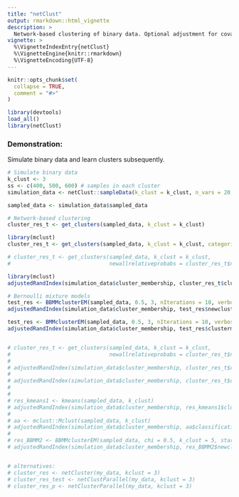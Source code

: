 ```yaml
---
title: "netClust"
output: rmarkdown::html_vignette
description: >
  Network-based clustering of binary data. Optional adjustment for covariates. 
vignette: >
  %\VignetteIndexEntry{netClust}
  %\VignetteEngine{knitr::rmarkdown}
  %\VignetteEncoding{UTF-8}
---
```


```r
knitr::opts_chunk$set(
  collapse = TRUE,
  comment = "#>"
)
```

```r
library(devtools)
load_all()
library(netClust)
```


### Demonstration:
Simulate binary data and learn clusters subsequently.

```r
# Simulate binary data
k_clust <- 3
ss <- c(400, 500, 600) # samples in each cluster
simulation_data <- netClust::sampleData(k_clust = k_clust, n_vars = 20, n_samples = ss)

sampled_data <- simulation_data$sampled_data

# Network-based clustering
cluster_res_t <- get_clusters(sampled_data, k_clust = k_clust)

library(mclust)
cluster_res_t <- get_clusters(sampled_data, k_clust = k_clust, categorical = TRUE)

# cluster_res_t <- get_clusters(sampled_data, k_clust = k_clust,
#                               newallrelativeprobabs = cluster_res_t$newallrelativeprobabs, categorical=FALSE)

library(mclust)
adjustedRandIndex(simulation_data$cluster_membership, cluster_res_t$clustermembership)

# Bernoulli mixture models 
test_res <- BBMMclusterEM(sampled_data, 0.5, 3, nIterations = 10, verbose=TRUE)
adjustedRandIndex(simulation_data$cluster_membership, test_res$newclustermembership)

test_res <- BMMclusterEM(sampled_data, 0.5, 3, nIterations = 10, verbose=TRUE)
adjustedRandIndex(simulation_data$cluster_membership, test_res$clustermembership)


# cluster_res_t <- get_clusters(sampled_data, k_clust = k_clust, 
#                               newallrelativeprobabs = cluster_res_t$newallrelativeprobabs, categorical=TRUE)
# 
# adjustedRandIndex(simulation_data$cluster_membership, cluster_res_t$clustermembership)
# 
# adjustedRandIndex(simulation_data$cluster_membership, cluster_res_t$clustermembership)
# 
# 
# res_kmeans1 <- kmeans(sampled_data, k_clust)
# adjustedRandIndex(simulation_data$cluster_membership, res_kmeans1$cluster)
# 
# aa <- mclust::Mclust(sampled_data, k_clust)
# adjustedRandIndex(simulation_data$cluster_membership, aa$classification)
# 
# res_BBMM2 <- BBMMclusterEM(sampled_data, chi = 0.5, k_clust = 5, startseed = 1 * 100, nIterations = 10, verbose = TRUE)
# adjustedRandIndex(simulation_data$cluster_membership, res_BBMM2$newclustermembership)


# alternatives:
# cluster_res <- netCluster(my_data, kclust = 3)
# cluster_res_test <- netClustParallel(my_data, kclust = 3)
# cluster_res_p <- netClusterParallel(my_data, kclust = 3)
```
